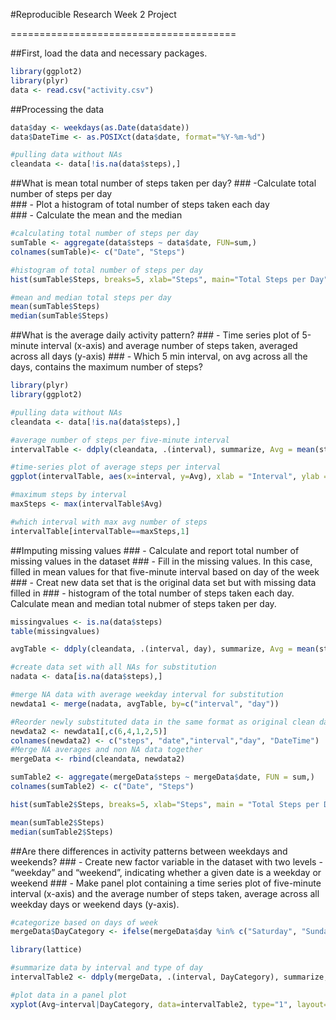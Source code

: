 #Reproducible Research Week 2 Project


=======================================

##First, load the data and necessary packages.

```{r}
library(ggplot2)
library(plyr)
data <- read.csv("activity.csv")
```

##Processing the data
```{r}
data$day <- weekdays(as.Date(data$date))
data$DateTime <- as.POSIXct(data$date, format="%Y-%m-%d")

#pulling data without NAs
cleandata <- data[!is.na(data$steps),]
```

##What is mean total number of steps taken per day?
### -Calculate total number of steps per day  
### - Plot a histogram of total number of steps taken each day  
### - Calculate the mean and the median
```{r}
#calculating total number of steps per day
sumTable <- aggregate(data$steps ~ data$date, FUN=sum,) 
colnames(sumTable)<- c("Date", "Steps")

#histogram of total number of steps per day
hist(sumTable$Steps, breaks=5, xlab="Steps", main="Total Steps per Day")

#mean and median total steps per day
mean(sumTable$Steps)
median(sumTable$Steps)
```

##What is the average daily activity pattern?
### - Time series plot of 5-minute interval (x-axis) and average number of steps taken, averaged across all days (y-axis)
### - Which 5 min interval, on avg across all the days, contains the maximum number of steps?
```{r}
library(plyr)
library(ggplot2)

#pulling data without NAs
cleandata <- data[!is.na(data$steps),]

#average number of steps per five-minute interval
intervalTable <- ddply(cleandata, .(interval), summarize, Avg = mean(steps))

#time-series plot of average steps per interval
ggplot(intervalTable, aes(x=interval, y=Avg), xlab = "Interval", ylab = "Average number of steps") + geom_line() + xlab("Interval") + ylab("Average number of steps") + ggtitle("Average number of steps per interval")

#maximum steps by interval
maxSteps <- max(intervalTable$Avg)

#which interval with max avg number of steps
intervalTable[intervalTable==maxSteps,1]
```

##Imputing missing values
### - Calculate and report total number of missing values in the dataset
### - Fill in the missing values. In this case, filled in mean values for that five-minute interval based on day of the week
### - Creat new data set that is the original data set but with missing data filled in
### - histogram of the total number of steps taken each day.  Calculate mean and median total nubmer of steps taken per day.
```{r}
missingvalues <- is.na(data$steps)
table(missingvalues)

avgTable <- ddply(cleandata, .(interval, day), summarize, Avg = mean(steps))

#create data set with all NAs for substitution
nadata <- data[is.na(data$steps),]

#merge NA data with average weekday interval for substitution
newdata1 <- merge(nadata, avgTable, by=c("interval", "day"))

#Reorder newly substituted data in the same format as original clean data set
newdata2 <- newdata1[,c(6,4,1,2,5)]
colnames(newdata2) <- c("steps", "date","interval","day", "DateTime")
#Merge NA averages and non NA data together
mergeData <- rbind(cleandata, newdata2)

sumTable2 <- aggregate(mergeData$steps ~ mergeData$date, FUN = sum,)
colnames(sumTable2) <- c("Date", "Steps")

hist(sumTable2$Steps, breaks=5, xlab="Steps", main = "Total Steps per Day")

mean(sumTable2$Steps)
median(sumTable2$Steps)
```
##Are there differences in activity patterns between weekdays and weekends?
### - Create new factor variable in the dataset with two levels - "weekday" and "weekend", indicating whether a given date is a weekday or weekend
### - Make panel plot containing a time series plot of five-minute interval (x-axis) and the average number of steps taken, average across all weekday days or weekend days (y-axis).
```{r}
#categorize based on days of week
mergeData$DayCategory <- ifelse(mergeData$day %in% c("Saturday", "Sunday"), "Weekend", "Weekday")

library(lattice)

#summarize data by interval and type of day
intervalTable2 <- ddply(mergeData, .(interval, DayCategory), summarize, Avg = mean(steps))

#plot data in a panel plot
xyplot(Avg~interval|DayCategory, data=intervalTable2, type="1", layout=c(1,2), main="Average steps per interval based on type of day", ylab="Average number of steps", xlab="Interval")
```